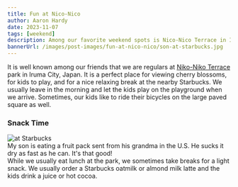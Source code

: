 ```yaml
---
title: Fun at Nico-Nico
author: Aaron Hardy
date: 2023-11-07
tags: [weekend]
description: Among our favorite weekend spots is Nico-Nico Terrace in Iruma, Japan.
bannerUrl: /images/post-images/fun-at-nico-nico/son-at-starbucks.jpg
---
```


It is well known among our friends that we are regulars at [Niko-Niko Terrace](https://www.city.sayama.saitama.jp/shisei/shisaku/irumagawa/tokoton/terrace-open.html) park in Iruma City, Japan. It is a perfect place for viewing cherry blossoms, for kids to play, and for a nice relaxing break at the nearby Starbucks. We usually leave in the morning and let the kids play on the playground when we arrive. Sometimes, our kids like to ride their bicycles on the large paved square as well.

### Snack Time

<div className="img-left-container">
  <img
    src="/images/post-images/fun-at-nico-nico/son-at-starbucks.jpg"
    className="small"
    alt="at Starbucks"
  />
  <div>
    My son is eating a fruit pack sent from his grandma in the U.S. He sucks it
    dry as fast as he can. It's that good!
  </div>
</div>
<div>
  While we usually eat lunch at the park, we sometimes take breaks for a light
  snack. We usually order a Starbucks oatmilk or almond milk latte and the kids
  drink a juice or hot cocoa.
</div>
